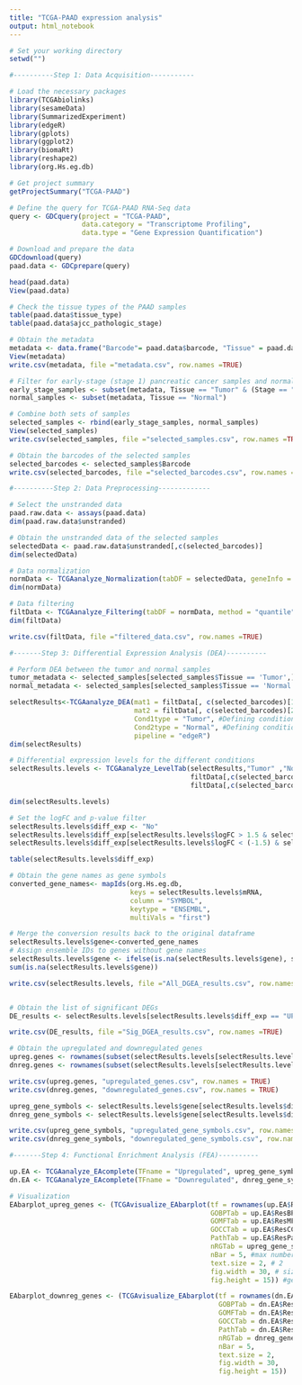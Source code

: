 ---
title: "TCGA-PAAD expression analysis"
output: html_notebook
---

```{r}
# Set your working directory
setwd("")

#----------Step 1: Data Acquisition-----------

# Load the necessary packages
library(TCGAbiolinks)
library(sesameData)
library(SummarizedExperiment)
library(edgeR)
library(gplots)
library(ggplot2)
library(biomaRt)
library(reshape2)
library(org.Hs.eg.db)

# Get project summary
getProjectSummary("TCGA-PAAD")

# Define the query for TCGA-PAAD RNA-Seq data
query <- GDCquery(project = "TCGA-PAAD",
                  data.category = "Transcriptome Profiling",
                  data.type = "Gene Expression Quantification")

# Download and prepare the data
GDCdownload(query)
paad.data <- GDCprepare(query)

head(paad.data)
View(paad.data)

# Check the tissue types of the PAAD samples
table(paad.data$tissue_type)
table(paad.data$ajcc_pathologic_stage)

# Obtain the metadata
metadata <- data.frame("Barcode"= paad.data$barcode, "Tissue" = paad.data$tissue_type, "Stage" = paad.data$ajcc_pathologic_stage)
View(metadata)
write.csv(metadata, file ="metadata.csv", row.names =TRUE)

# Filter for early-stage (stage 1) pancreatic cancer samples and normal tissue samples
early_stage_samples <- subset(metadata, Tissue == "Tumor" & (Stage == "Stage I" | Stage == "Stage IA" | Stage == "Stage IB"))
normal_samples <- subset(metadata, Tissue == "Normal")

# Combine both sets of samples
selected_samples <- rbind(early_stage_samples, normal_samples)
View(selected_samples)
write.csv(selected_samples, file ="selected_samples.csv", row.names =TRUE)

# Obtain the barcodes of the selected samples
selected_barcodes <- selected_samples$Barcode
write.csv(selected_barcodes, file ="selected_barcodes.csv", row.names =TRUE)


```

```{r}
#----------Step 2: Data Preprocessing-------------

# Select the unstranded data
paad.raw.data <- assays(paad.data)
dim(paad.raw.data$unstranded)

# Obtain the unstranded data of the selected samples
selectedData <- paad.raw.data$unstranded[,c(selected_barcodes)]
dim(selectedData)

# Data normalization 
normData <- TCGAanalyze_Normalization(tabDF = selectedData, geneInfo = geneInfoHT, method = "geneLength")
dim(normData)

# Data filtering
filtData <- TCGAanalyze_Filtering(tabDF = normData, method = "quantile", qnt.cut = 0.25)
dim(filtData)

write.csv(filtData, file ="filtered_data.csv", row.names =TRUE)


```

```{r}
#-------Step 3: Differential Expression Analysis (DEA)----------

# Perform DEA between the tumor and normal samples
tumor_metadata <- selected_samples[selected_samples$Tissue == 'Tumor',]
normal_metadata <- selected_samples[selected_samples$Tissue == 'Normal',]

selectResults<-TCGAanalyze_DEA(mat1 = filtData[, c(selected_barcodes)[1:21]], #1st group is pancreatic cancer tumors
                               mat2 = filtData[, c(selected_barcodes)[22:25]], #2nd group is normal samples
                               Cond1type = "Tumor", #Defining condition 1
                               Cond2type = "Normal", #Defining condition 2
                               pipeline = "edgeR")
dim(selectResults)  

# Differential expression levels for the different conditions
selectResults.levels <- TCGAanalyze_LevelTab(selectResults,"Tumor" ,"Normal", 
                                             filtData[,c(selected_barcodes)[1:21]],
                                             filtData[,c(selected_barcodes)[22:25]])

dim(selectResults.levels)

# Set the logFC and p-value filter
selectResults.levels$diff_exp <- "No"
selectResults.levels$diff_exp[selectResults.levels$logFC > 1.5 & selectResults.levels$FDR <0.01] <-"UP"
selectResults.levels$diff_exp[selectResults.levels$logFC < (-1.5) & selectResults.levels$FDR <0.01] <-"DOWN"

table(selectResults.levels$diff_exp)

# Obtain the gene names as gene symbols
converted_gene_names<- mapIds(org.Hs.eg.db, 
                              keys = selectResults.levels$mRNA, 
                              column = "SYMBOL", 
                              keytype = "ENSEMBL", 
                              multiVals = "first")

# Merge the conversion results back to the original dataframe
selectResults.levels$gene<-converted_gene_names
# Assign ensemble IDs to genes without gene names
selectResults.levels$gene <- ifelse(is.na(selectResults.levels$gene), selectResults.levels$mRNA, selectResults.levels$gene)
sum(is.na(selectResults.levels$gene))

write.csv(selectResults.levels, file ="All_DGEA_results.csv", row.names = TRUE)


# Obtain the list of significant DEGs 
DE_results <- selectResults.levels[selectResults.levels$diff_exp == "UP" | selectResults.levels$diff_exp == "DOWN",]

write.csv(DE_results, file ="Sig_DGEA_results.csv", row.names =TRUE)

# Obtain the upregulated and downregulated genes
upreg.genes <- rownames(subset(selectResults.levels[selectResults.levels$diff_exp =='UP',]))
dnreg.genes <- rownames(subset(selectResults.levels[selectResults.levels$diff_exp =='DOWN',]))

write.csv(upreg.genes, "upregulated_genes.csv", row.names = TRUE)
write.csv(dnreg.genes, "downregulated_genes.csv", row.names = TRUE)

upreg_gene_symbols <- selectResults.levels$gene[selectResults.levels$diff_exp =='UP']
dnreg_gene_symbols <- selectResults.levels$gene[selectResults.levels$diff_exp =='DOWN']

write.csv(upreg_gene_symbols, "upregulated_gene_symbols.csv", row.names = TRUE)
write.csv(dnreg_gene_symbols, "downregulated_gene_symbols.csv", row.names = TRUE)

```

```{r}
#-------Step 4: Functional Enrichment Analysis (FEA)----------

up.EA <- TCGAanalyze_EAcomplete(TFname = "Upregulated", upreg_gene_symbols) # produces result based on BP, CC, MF and Pathways(P)
dn.EA <- TCGAanalyze_EAcomplete(TFname = "Downregulated", dnreg_gene_symbols)

# Visualization
EAbarplot_upreg_genes <- (TCGAvisualize_EAbarplot(tf = rownames(up.EA$ResBP), #Row names
                                                  GOBPTab = up.EA$ResBP, #results for BP
                                                  GOMFTab = up.EA$ResMF, #results for MF
                                                  GOCCTab = up.EA$ResCC, #results for CC
                                                  PathTab = up.EA$ResPat, #results for Pathway
                                                  nRGTab = upreg_gene_symbols, #number of genes in the list
                                                  nBar = 5, #max number of bars is 5 but can be increased to 10
                                                  text.size = 2, # 2 
                                                  fig.width = 30, # size of figure
                                                  fig.height = 15)) #generates a pdf in the working directory

EAbarplot_downreg_genes <- (TCGAvisualize_EAbarplot(tf = rownames(dn.EA$ResBP),
                                                    GOBPTab = dn.EA$ResBP, 
                                                    GOMFTab = dn.EA$ResMF, 
                                                    GOCCTab = dn.EA$ResCC, 
                                                    PathTab = dn.EA$ResPat, 
                                                    nRGTab = dnreg_gene_symbols, 
                                                    nBar = 5, 
                                                    text.size = 2, 
                                                    fig.width = 30,
                                                    fig.height = 15))
```
